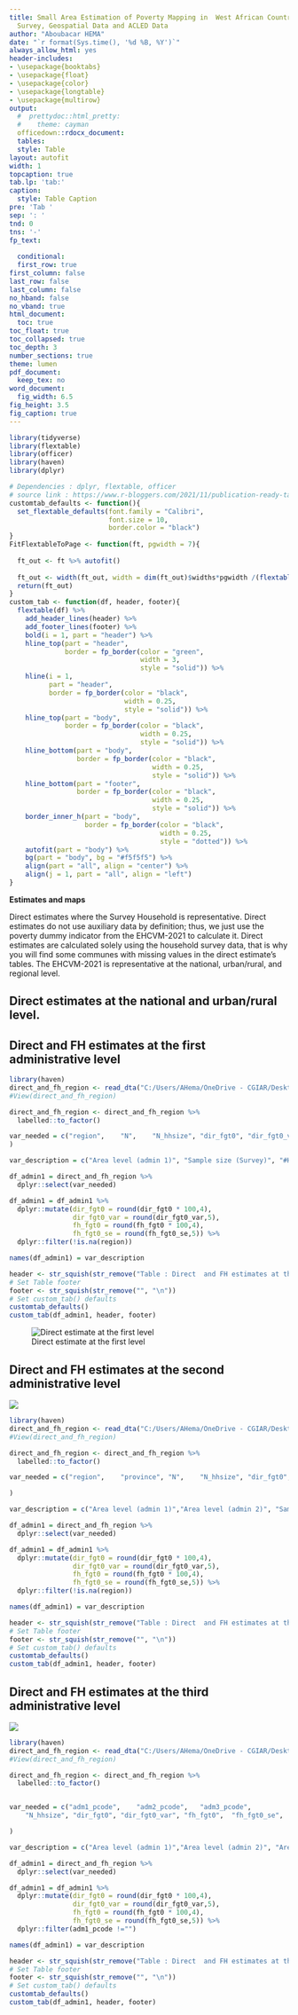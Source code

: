 ```yaml
---
title: Small Area Estimation of Poverty Mapping in  West African Countries by Integrating
  Survey, Geospatial Data and ACLED Data
author: "Aboubacar HEMA"
date: "`r format(Sys.time(), '%d %B, %Y')`"
always_allow_html: yes
header-includes:
- \usepackage{booktabs}
- \usepackage{float}
- \usepackage{color}
- \usepackage{longtable}
- \usepackage{multirow}
output: 
  #  prettydoc::html_pretty:
  #    theme: cayman
  officedown::rdocx_document:
  tables:
  style: Table
layout: autofit
width: 1
topcaption: true
tab.lp: 'tab:'
caption:
  style: Table Caption
pre: 'Tab '
sep: ': '
tnd: 0
tns: '-'
fp_text: 
  
  conditional:
  first_row: true
first_column: false
last_row: false
last_column: false
no_hband: false
no_vband: true
html_document:
  toc: true
toc_float: true
toc_collapsed: true
toc_depth: 3
number_sections: true
theme: lumen
pdf_document:
  keep_tex: no
word_document:
  fig_width: 6.5
fig_height: 3.5
fig_caption: true
---
```



```r
library(tidyverse)
library(flextable)
library(officer)
library(haven)
library(dplyr)
```


```r
# Dependencies : dplyr, flextable, officer
# source link : https://www.r-bloggers.com/2021/11/publication-ready-tables-with-flextable-and-own-theme-in-r/
customtab_defaults <- function(){
  set_flextable_defaults(font.family = "Calibri",
                         font.size = 10,
                         border.color = "black")
}
FitFlextableToPage <- function(ft, pgwidth = 7){
  
  ft_out <- ft %>% autofit()
  
  ft_out <- width(ft_out, width = dim(ft_out)$widths*pgwidth /(flextable_dim(ft_out)$widths))
  return(ft_out)
}
custom_tab <- function(df, header, footer){
  flextable(df) %>%
    add_header_lines(header) %>%
    add_footer_lines(footer) %>%
    bold(i = 1, part = "header") %>%
    hline_top(part = "header",
              border = fp_border(color = "green",
                                 width = 3,
                                 style = "solid")) %>%
    hline(i = 1,
          part = "header",
          border = fp_border(color = "black",
                             width = 0.25,
                             style = "solid")) %>%
    hline_top(part = "body",
              border = fp_border(color = "black",
                                 width = 0.25,
                                 style = "solid")) %>%
    hline_bottom(part = "body",
                 border = fp_border(color = "black",
                                    width = 0.25,
                                    style = "solid")) %>%
    hline_bottom(part = "footer",
                 border = fp_border(color = "black",
                                    width = 0.25,
                                    style = "solid")) %>%
    border_inner_h(part = "body",
                   border = fp_border(color = "black",
                                      width = 0.25,
                                      style = "dotted")) %>%
    autofit(part = "body") %>%
    bg(part = "body", bg = "#f5f5f5") %>%
    align(part = "all", align = "center") %>%
    align(j = 1, part = "all", align = "left")
}
```


**Estimates and maps**

Direct estimates where the Survey Household is representative. Direct estimates do not use auxiliary data by definition; thus, we just use the poverty dummy indicator from the EHCVM-2021 to calculate it. Direct estimates are calculated solely using the household survey data, that is why you will find some communes  with missing values in the direct estimate’s tables. The EHCVM-2021 is representative at the national, urban/rural, and regional level. 

##	Direct estimates at the national and urban/rural level.

## Direct  and FH estimates at the first administrative level


```r
library(haven)
direct_and_fh_region <- read_dta("C:/Users/AHema/OneDrive - CGIAR/Desktop/Poverty Mapping/Small area estimation/Burkina Faso/Application of Fay-Herriot Model for Burkina Faso/00.Data/direct_and_fh_region.dta")
#View(direct_and_fh_region)

direct_and_fh_region <- direct_and_fh_region %>% 
  labelled::to_factor()

var_needed = c("region",	"N",	"N_hhsize",	"dir_fgt0",	"dir_fgt0_var",	"fh_fgt0",	"fh_fgt0_se",	"fh_fgt0_cv"
)

var_description = c("Area level (admin 1)", "Sample size (Survey)", "#Households","Direct estimate (FGT0)","Direct estimate Variance","FH estimate","FH estimate Variance","FH estimate CV")

df_admin1 = direct_and_fh_region %>% 
  dplyr::select(var_needed)

df_admin1 = df_admin1 %>% 
  dplyr::mutate(dir_fgt0 = round(dir_fgt0 * 100,4),
                dir_fgt0_var = round(dir_fgt0_var,5),
                fh_fgt0 = round(fh_fgt0 * 100,4),
                fh_fgt0_se = round(fh_fgt0_se,5)) %>% 
  dplyr::filter(!is.na(region))

names(df_admin1) = var_description
```


```r
header <- str_squish(str_remove("Table : Direct  and FH estimates at the regional level", "\n"))
# Set Table footer
footer <- str_squish(str_remove("", "\n"))
# Set custom_tab() defaults
customtab_defaults()
custom_tab(df_admin1, header, footer)
```

![Direct estimate at the first level](images/direct_region.png)



## Direct  and FH estimates at the second administrative level


![](images/direct_province.png)


```r
library(haven)
direct_and_fh_region <- read_dta("C:/Users/AHema/OneDrive - CGIAR/Desktop/Poverty Mapping/Small area estimation/Burkina Faso/Application of Fay-Herriot Model for Burkina Faso/00.Data/direct_and_fh_provinces.dta")
#View(direct_and_fh_region)

direct_and_fh_region <- direct_and_fh_region %>% 
  labelled::to_factor()

var_needed = c("region",	"province",	"N",	"N_hhsize",	"dir_fgt0",	"dir_fgt0_var",	"fh_fgt0",	"fh_fgt0_se",	"fh_fgt0_cv"

)

var_description = c("Area level (admin 1)","Area level (admin 2)", "Sample size (Survey)", "#Households","Direct estimate (FGT0)","Direct estimate Variance","FH estimate","FH estimate Variance","FH estimate CV")

df_admin1 = direct_and_fh_region %>% 
  dplyr::select(var_needed)

df_admin1 = df_admin1 %>% 
  dplyr::mutate(dir_fgt0 = round(dir_fgt0 * 100,4),
                dir_fgt0_var = round(dir_fgt0_var,5),
                fh_fgt0 = round(fh_fgt0 * 100,4),
                fh_fgt0_se = round(fh_fgt0_se,5)) %>% 
  dplyr::filter(!is.na(region))

names(df_admin1) = var_description
```


```r
header <- str_squish(str_remove("Table : Direct  and FH estimates at the department level", "\n"))
# Set Table footer
footer <- str_squish(str_remove("", "\n"))
# Set custom_tab() defaults
customtab_defaults()
custom_tab(df_admin1, header, footer)
```




## Direct  and FH estimates at the third administrative level

![](images/direct_communes.png)



```r
library(haven)
direct_and_fh_region <- read_dta("C:/Users/AHema/OneDrive - CGIAR/Desktop/Poverty Mapping/Small area estimation/Burkina Faso/Application of Fay-Herriot Model for Burkina Faso/00.Data/direct_and_fh_commune.dta")
#View(direct_and_fh_region)

direct_and_fh_region <- direct_and_fh_region %>% 
  labelled::to_factor()


var_needed = c("adm1_pcode",	"adm2_pcode",	"adm3_pcode",
	"N_hhsize",	"dir_fgt0",	"dir_fgt0_var",	"fh_fgt0",	"fh_fgt0_se",	"fh_fgt0_cv"

)

var_description = c("Area level (admin 1)","Area level (admin 2)", "Area level (admin 3)", "#Households","Direct estimate (FGT0)","Direct estimate Variance","FH estimate","FH estimate Variance","FH estimate CV")

df_admin1 = direct_and_fh_region %>% 
  dplyr::select(var_needed)

df_admin1 = df_admin1 %>% 
  dplyr::mutate(dir_fgt0 = round(dir_fgt0 * 100,4),
                dir_fgt0_var = round(dir_fgt0_var,5),
                fh_fgt0 = round(fh_fgt0 * 100,4),
                fh_fgt0_se = round(fh_fgt0_se,5)) %>% 
  dplyr::filter(adm1_pcode !="")

names(df_admin1) = var_description
```


```r
header <- str_squish(str_remove("Table : Direct  and FH estimates at the communal level", "\n"))
# Set Table footer
footer <- str_squish(str_remove("", "\n"))
# Set custom_tab() defaults
customtab_defaults()
custom_tab(df_admin1, header, footer)
```

